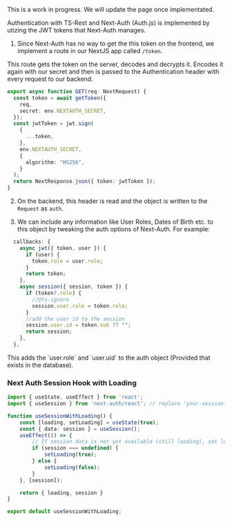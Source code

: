 <Warning>
  This is a work in progress. We will update the page once implementated.
</Warning>

Authentication with TS-Rest and Next-Auth (Auth.js) is implemented by utizing the JWT tokens that Next-Auth manages.

1. Since Next-Auth has no way to get the this token on the frontend, we implement a route in our NextJS app called `/token`.

This route gets the token on the server, decodes and decrypts it. Encodes it again with our secret and then is passed to the Authentication header with every request to our backend.

```typescript
export async function GET(req: NextRequest) {
  const token = await getToken({
    req,
    secret: env.NEXTAUTH_SECRET,
  });
  const jwtToken = jwt.sign(
    {
      ...token,
    },
    env.NEXTAUTH_SECRET,
    {
      algorithm: "HS256",
    }
  );
  return NextResponse.json({ token: jwtToken });
}
```

2. On the backend, this header is read and the object is written to the `Request` as `auth`.

3. We can include any information like User Roles, Dates of Birth etc. to this object by tweaking the auth options of Next-Auth. For example:

```typescript
  callbacks: {
    async jwt({ token, user }) {
      if (user) {
        token.role = user.role;
      }
      return token;
    },
    async session({ session, token }) {
      if (token?.role) {
        //@ts-ignore
        session.user.role = token.role;
      }
      //add the user id to the session
      session.user.id = token.sub ?? "";
      return session;
    },
  },
```

<Check>
  This adds the `user.role` and `user.uid` to the auth object (Provided that
  exists in the database).
</Check>


### Next Auth Session Hook with Loading

```typescript
import { useState, useEffect } from 'react';
import { useSession } from 'next-auth/react'; // replace 'your-session-library' with the actual library you're using

function useSessionWithLoading() {
    const [loading, setLoading] = useState(true);
    const { data: session } = useSession();
    useEffect(() => {
        // If session data is not yet available (still loading), set loading to true
        if (session === undefined) {
            setLoading(true);
        } else {
            setLoading(false);
        }
    }, [session]);

    return { loading, session }
}

export default useSessionWithLoading;
```